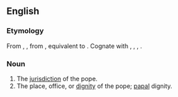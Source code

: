 ==English==

===Etymology===
From {{inh|en|enm|popedome}}, {{m|enm|papdome}}, from {{inh|en|ang|pāpdōm}}, equivalent to {{suffix|en|pope|dom}}. Cognate with {{cog|nl|pausdom|t=popedom}}, {{cog|de|Papsttum|t=papacy; popedom}}, {{cog|non|páfadómr|t=popedom; papacy}}, {{cog|sv|påvedöme|t=papacy}}.

===Noun===
{{en-noun}}

# The [[jurisdiction]] of the pope.
# The place, office, or [[dignity]] of the pope; [[papal]] dignity.